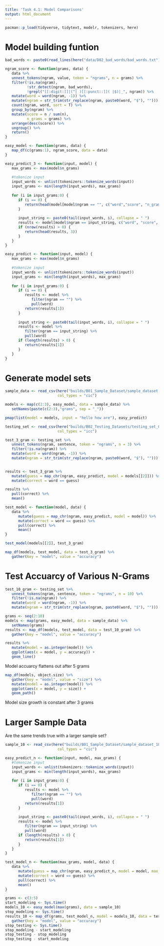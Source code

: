 ```yaml
---
title: 'Task 4.1: Model Comparisons'
output: html_document
---
```


```r
pacman::p_load(tidyverse, tidytext, modelr, tokenizers, here)
```

# Model building funtion

```r
bad_words <- paste0(read_lines(here("data/D02_bad_words/bad_words.txt")), collapse = "|")
```

```r
ngram_score <- function(grams, data) {
   data %>%
   unnest_tokens(ngram, value, token = "ngrams", n = grams) %>%
   filter(!is.na(ngram),
          !str_detect(ngram, bad_words),
          !grepl("[[:digit:]]|(^| )[[:punct::]]( |$)|_", ngram)) %>%
   mutate(word = word(ngram, -1)) %>%
   mutate(ngram = str_trim(str_replace(ngram, paste0(word, "$"), ""))) %>%
   count(ngram, word, sort = T) %>%
   group_by(ngram) %>%
   mutate(score = n / sum(n),
          n_grams = grams) %>%
   arrange(desc(score)) %>%
   ungroup() %>%
   return()
}
```

```r
easy_model <- function(grams, data) {
   map_df(c(grams:1), ngram_score, data = data)
}
```


```r
easy_predict_3 <- function(input, model) {
   max_grams <- max(model$n_grams)
   
   #tokenize input
   input_words <- unlist(tokenizers::tokenize_words(input))
   input_grams <- min(length(input_words), max_grams)
   
   for (i in input_grams:0) {
      if (i == 0) {
         return(head(model[model$ngram == "", c("word","score", "n_grams")], 3))
      }
      
      input_string <- paste0(tail(input_words, i), collapse = " ")
      results <- model[model$ngram == input_string, c("word", "score", "n_grams")]
      if (nrow(results) > 0) {
         return(head(results, 3))
      }   
   }
}

easy_predict <- function(input, model) {
   max_grams <- max(model$n_grams)
   
   #tokenize input
   input_words <- unlist(tokenizers::tokenize_words(input))
   input_grams <- min(length(input_words), max_grams)
   
   for (i in input_grams:0) {
      if (i == 0) {
         results <- model %>%
            filter(ngram == "") %>%
            pull(word)
         return(results[1])
      }
      
      input_string <- paste0(tail(input_words, i), collapse = " ")
      results <- model %>%
         filter(ngram == input_string) %>%
         pull(word)
      if (length(results) > 0) {
         return(results[1])
      }   
   }
}
```

# Generate model sets

```r
sample_data <- read_csv(here("builds/B01_Sample_Dataset/sample_dataset.csv"),
                        col_types = "cic")
```

```r
models <- map(c(2:3), easy_model, data = sample_data) %>%
   setNames(paste(c(2:3),"grams", sep = "_"))
```

```r
pmap(list(model = models, input = "hello how are"), easy_predict)
```

```r
testing_set <- read_csv(here("builds/B02_Testing_Datasets/testing_set_0.csv"),
                        col_types = "icc")
```

```r
test_3_gram <- testing_set %>%
   unnest_tokens(ngram, sentence, token = "ngrams", n = 3) %>%
   filter(!is.na(ngram)) %>%
   mutate(word = word(ngram, -1)) %>%
   mutate(ngram = str_trim(str_replace(ngram, paste0(word, "$"), "")))
   
```

```r
results <- test_3_gram %>%
   mutate(guess = map_chr(ngram, easy_predict, model = models[[2]])) %>%
   mutate(correct = word == guess)
```

```r
results %>%
   pull(correct) %>%
   mean()
```

```r
test_model <- function(model, data) {
   data %>%
      mutate(guess = map_chr(ngram, easy_predict, model = model)) %>%
      mutate(correct = word == guess) %>%
      pull(correct) %>%
      mean()
}
```

```r
test_model(models[[2]], test_3_gram)
```

```r
map_df(models, test_model, data = test_3_gram) %>%
   gather(key = "model", value = "accuracy")
```

# Test Accuarcy of Various N-Grams

```r
test_10_gram <- testing_set %>%
   unnest_tokens(ngram, sentence, token = "ngrams", n = 10) %>%
   filter(!is.na(ngram)) %>%
   mutate(word = word(ngram, -1)) %>%
   mutate(ngram = str_trim(str_replace(ngram, paste0(word, "$"), "")))
```


```r
grams <- seq(2:10)
models <- map(grams, easy_model, data = sample_data) %>%
   setNames(grams)
results <- map_df(models, test_model, data = test_10_gram) %>%
   gather(key = "model", value = "accuracy")
```

```r
results %>%
   mutate(model = as.integer(model)) %>%
   ggplot(aes(x = model, y = accuracy)) +
   geom_line()
```

Model accuarcy flattens out after 5 grams

```r
map_df(models, object.size) %>%
   gather(key = "model", value = "size") %>%
   mutate(model = as.integer(model)) %>%
   ggplot(aes(x = model, y = size)) +
   geom_path()
```

Model size growth is constant after 3 grams 


# Larger Sample Data

Are the same trends true with a larger sample set?

```r
sample_10 <- read_csv(here("builds/B01_Sample_Dataset/sample_dataset_10.csv"),
                        col_types = "cic")
```

```r
easy_predict_n <- function(input, model, max_grams) {
   #tokenize input
   input_words <- unlist(tokenizers::tokenize_words(input))
   input_grams <- min(length(input_words), max_grams)
   
   for (i in input_grams:0) {
      if (i == 0) {
         results <- model %>%
            filter(ngram == "") %>%
            pull(word)
         return(results[1])
      }
      
      input_string <- paste0(tail(input_words, i), collapse = " ")
      results <- model %>%
         filter(ngram == input_string) %>%
         pull(word)
      if (length(results) > 0) {
         return(results[1])
      }   
   }
}

test_model_n <- function(max_grams, model, data) {
   data %>%
      mutate(guess = map_chr(ngram, easy_predict_n, model = model, max_grams = max_grams)) %>%
      mutate(correct = word == guess) %>%
      pull(correct) %>%
      mean()
}
```


```r
grams <- c(3:5)
start_modeling <- Sys.time()
models_10 <- easy_model(max(grams), data = sample_10)
stop_modeling <- Sys.time()
results_10 <- map_df(grams, test_model_n, model = models_10, data = test_10_gram) %>%
   gather(key = "model", value = "accuracy")
stop_testing <- Sys.time()
stop_modeling - start_modeling
stop_testing - stop_modeling
stop_testing - start_modeling
```